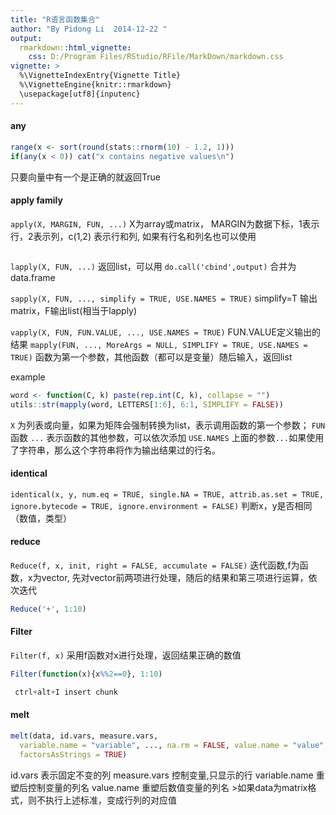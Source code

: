 ---
title: "R语言函数集合"
author: "By Pidong Li  2014-12-22 "
output: 
  rmarkdown::html_vignette: 
    css: D:/Program Files/RStudio/RFile/MarkDown/markdown.css
vignette: >
  %\VignetteIndexEntry{Vignette Title}
  %\VignetteEngine{knitr::rmarkdown}
  \usepackage[utf8]{inputenc}
---

#### any

```{r, tidy=TRUE}
range(x <- sort(round(stats::rnorm(10) - 1.2, 1)))
if(any(x < 0)) cat("x contains negative values\n")
```

只要向量中有一个是正确的就返回True


#### apply family

`apply(X, MARGIN, FUN, ...)` 
X为array或matrix， MARGIN为数据下标，1表示行，2表示列，c(1,2) 表示行和列, 如果有行名和列名也可以使用

```{r, tidy=TRUE}
 
```

`lapply(X, FUN, ...)` 
返回list，可以用 `do.call('cbind',output)` 合并为data.frame

`sapply(X, FUN, ..., simplify = TRUE, USE.NAMES = TRUE)` 
simplify=T 输出matrix，F输出list(相当于lapply)

`vapply(X, FUN, FUN.VALUE, ..., USE.NAMES = TRUE)` 
FUN.VALUE定义输出的结果
`mapply(FUN, ..., MoreArgs = NULL, SIMPLIFY = TRUE, USE.NAMES = TRUE)`
函数为第一个参数，其他函数（都可以是变量）随后输入，返回list

example 
```{r}
word <- function(C, k) paste(rep.int(C, k), collapse = "")
utils::str(mapply(word, LETTERS[1:6], 6:1, SIMPLIFY = FALSE))
```

`X` 为列表或向量，如果为矩阵会强制转换为list，表示调用函数的第一个参数；
`FUN` 函数
`...` 表示函数的其他参数，可以依次添加
`USE.NAMES` 上面的参数`...`如果使用了字符串，那么这个字符串将作为输出结果过的行名。

#### identical

`identical(x, y, num.eq = TRUE, single.NA = TRUE, attrib.as.set = TRUE,          ignore.bytecode = TRUE, ignore.environment = FALSE)`
判断x，y是否相同（数值，类型）

#### reduce 

`Reduce(f, x, init, right = FALSE, accumulate = FALSE)`
迭代函数,f为函数，x为vector, 先对vector前两项进行处理，随后的结果和第三项进行运算，依次迭代

```{r}
Reduce('+', 1:10)
```

#### Filter

`Filter(f, x)` 
采用f函数对x进行处理，返回结果正确的数值

```{r,cache=TRUE}
Filter(function(x){x%%2==0}, 1:10)
```


```{r}
 ctrl+alt+I insert chunk
```

#### melt
```{r,  error=FALSE}
melt(data, id.vars, measure.vars,
  variable.name = "variable", ..., na.rm = FALSE, value.name = "value",
  factorsAsStrings = TRUE)
```
id.vars 表示固定不变的列
measure.vars 控制变量,只显示的行
variable.name 重塑后控制变量的列名
value.name 重塑后数值变量的列名
>如果data为matrix格式，则不执行上述标准，变成行列的对应值


